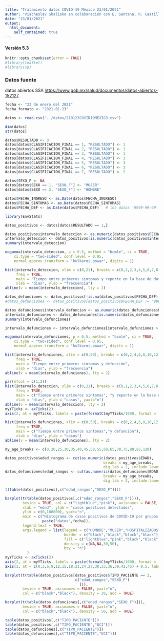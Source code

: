 ---
title: "Tratamiento datos COVID-19 México 23/01/2021"
author: "Viacheslav Shalisko en colaboración con E. Santana, R. Castillo-Aja, L. Valdivia-Ornelas"
date: "23/01/2021"
output:
  html_document: 
    self_contained: true
---

#### Versión 5.3

```{r echo = FALSE}
knitr::opts_chunk$set(error = TRUE)
#library(leaflet)
#library(sp)
```



### Datos fuente
datos abiertos SSA <https://www.gob.mx/salud/documentos/datos-abiertos-152127>

```{r echo = FALSE}
fecha <- "23 de enero del 2021"
fecha_formato <- "2021-01-23"

datos <- read.csv("../datos/210123COVID19MEXICO.csv")

dim(datos)
str(datos)
```

```{r}
datos$RESULTADO <- 0
datos[datos$CLASIFICACION_FINAL == 1, "RESULTADO"] <- 1
datos[datos$CLASIFICACION_FINAL == 2, "RESULTADO"] <- 1
datos[datos$CLASIFICACION_FINAL == 3, "RESULTADO"] <- 1
datos[datos$CLASIFICACION_FINAL == 4, "RESULTADO"] <- 3
datos[datos$CLASIFICACION_FINAL == 5, "RESULTADO"] <- 3
datos[datos$CLASIFICACION_FINAL == 6, "RESULTADO"] <- 3
datos[datos$CLASIFICACION_FINAL == 7, "RESULTADO"] <- 2 

datos$SEXO_F <- NA
datos[datos$SEXO == 1, "SEXO_F"] <- "MUJER"
datos[datos$SEXO == 2, "SEXO_F"] <- "HOMBRE"

datos$FECHA_INGRESO <- as.Date(datos$FECHA_INGRESO)
datos$FECHA_SINTOMAS <- as.Date(datos$FECHA_SINTOMAS)
datos$FECHA_DEF <- as.Date(datos$FECHA_DEF)   # los datos '9999-99-99' se converten en NA
```

```{r}
library(EnvStats)

datos_positivos <- datos[datos$RESULTADO == 1,]

datos_positivos$intervalo_deteccion <- as.numeric(datos_positivos$FECHA_INGRESO - datos_positivos$FECHA_SINTOMAS)
intervalo_deteccion <- datos_positivos[is.numeric(datos_positivos$intervalo_deteccion),"intervalo_deteccion"]
summary(intervalo_deteccion)

eqgamma(intervalo_deteccion, p = 0.5, method = "bcmle", ci = TRUE, 
    ci.type = "two-sided", conf.level = 0.95, 
    normal.approx.transform = "kulkarni.powar", digits = 1)

hist(intervalo_deteccion, xlim = c(0,21), breaks = c(0,1,2,3,4,5,6,7,8,9,10,11,12,13,14,15,16,17,18,19,20,100),
     freq = TRUE,
     main = "Tiempo entre primeros sintomas y reporte en la base de datos",
     xlab = "dias", ylab = "frecuencia")
abline(v = mean(intervalo_deteccion), lty = 2)


```


```{r}

datos_defunciones <- datos_positivos[!is.na(datos_positivos$FECHA_DEF),]
#datos_defunciones <- datos_positivos[datos_positivos$FECHA_DEF != '9999-99-99',]

datos_defunciones$intervalo_defuncion <- as.numeric(datos_defunciones$FECHA_DEF - datos_defunciones$FECHA_SINTOMAS)
intervalo_defunciones <- datos_defunciones[is.numeric(datos_defunciones$intervalo_defuncion),"intervalo_defuncion"]
summary(intervalo_defunciones)

intervalo_defunciones <- intervalo_defunciones[intervalo_defunciones > 0]    # valores negativos son erroneos

eqgamma(intervalo_defunciones, p = 0.5, method = "bcmle", ci = TRUE, 
    ci.type = "two-sided", conf.level = 0.95, 
    normal.approx.transform = "kulkarni.powar", digits = 1)

hist(intervalo_defunciones, xlim = c(0,50), breaks = c(0,2,4,6,8,10,12,14,16,18,20,22,24,26,28,30,32,34,36,38,40,42,44,46,48,50,1000),
     freq = TRUE,
     main = "Tiempo entre primeros sintomas y defunción",
     xlab = "dias", ylab = "frecuencia")
abline(v = mean(intervalo_defunciones), lty = 2)

```

```{r fig.width = 10}
par(mfcol = c(1,2))
hist(intervalo_deteccion, xlim = c(0,21), breaks = c(0,1,2,3,4,5,6,7,8,9,10,11,12,13,14,15,16,17,18,19,20,100),
     freq = TRUE,
     main = c("Tiempo entre primeros sintomas", "y reporte en la base de datos"),
     xlab = "dias", ylab = "casos", yaxt="n")
abline(v = mean(intervalo_deteccion), lty = 2)
myYTicks <- axTicks(2)
axis(2, at = myYTicks, labels = paste(formatC(myYTicks/1000, format = 'd'), 'k', sep = ''))

hist(intervalo_defunciones, xlim = c(0,50), breaks = c(0,2,4,6,8,10,12,14,16,18,20,22,24,26,28,30,32,34,36,38,40,42,44,46,48,50,1000),
     freq = TRUE,
     main = c("Tiempo entre primeros sintomas","y defunción"),
     xlab = "dias", ylab = "casos")
abline(v = mean(intervalo_defunciones), lty = 2)


```


```{r fig.width = 10}



my_age_breaks <- c(0,20,25,30,35,40,45,50,55,60,65,70,75,80,85,120)

datos_positivos$edad_rangos <- cut(as.numeric(datos_positivos$EDAD),
                                             breaks = my_age_breaks,
                                             dig.lab = 2, include.lowest = TRUE)
datos_defunciones$edad_rangos <- cut(as.numeric(datos_defunciones$EDAD),
                                             breaks = my_age_breaks,
                                             dig.lab = 2, include.lowest = TRUE)

t(table(datos_positivos[,c("edad_rangos","SEXO_F")]))

barplot(t(table(datos_positivos[,c("edad_rangos","SEXO_F")])),
        beside = TRUE, col = c("lightblue","pink"), axisnames = FALSE,
        xlab = "edad", ylab = "casos positivos detectados",
        ylim = c(0,100000), yaxt="n",
        main = c("Histograma de casos positivos de COVID-19 por grupos de edad en datos de SSA",
                 paste("datos",fecha)),
        legend.text = TRUE, 
        args.legend = list(legend = c("HOMBRE","MUJER","HOSPITALIZADOS","FALLECIDOS"), 
                           border = c("black","black","black","black"),
                           fill = c("lightblue","pink","black","black"), 
                           density = c(NA,NA,30,50),
                           bty = "n")        
          )
myYTicks <- axTicks(2)
axis(2, at = myYTicks, labels = paste(formatC(myYTicks/1000, format = 'd'), 'k', sep = ''))
axis(1, at = c(0,3,6,9,12,15,18,21,24,27,30,33,36,39,42,45) + 0.5, labels = c(my_age_breaks[1:15],">85"))

barplot(t(table(datos_positivos[datos_positivos$TIPO_PACIENTE == 2,
                                c("edad_rangos","SEXO_F")
                                  ])),
        beside = TRUE, axisnames = FALSE, yaxt="n",
        col = c("black","black"), density = 30, add = TRUE)

barplot(t(table(datos_defunciones[,c("edad_rangos","SEXO_F")])),
        beside = TRUE, axisnames = FALSE, yaxt="n",
        col = c("black","black"), density = 50, add = TRUE)
```

```{r}
table(datos_positivos[,c("TIPO_PACIENTE")])
table(datos_positivos[,c("TIPO_PACIENTE","UCI")])
table(datos_defunciones[,c("TIPO_PACIENTE")])
table(datos_defunciones[,c("TIPO_PACIENTE","UCI")])
```

